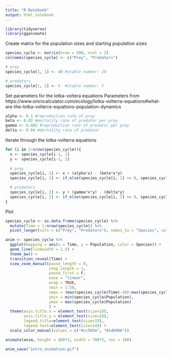 ```yaml
---
title: "R Notebook"
output: html_notebook
---
```


```r
library(tidyverse)
library(gganimate)
```

Create matrix for the population sizes and starting population sizes
```r
species_cycle <- matrix(nrow = 500, ncol = 2)
colnames(species_cycle) <- c("Prey", "Predators")

# prey
species_cycle[1, 1] <- 40 #stable number: 20

# predators
species_cycle[1, 2] <- 5  #stable number: 5
```

Set parameters for the lotka-voltera equations
Parameters from https://www.omnicalculator.com/ecology/lotka-volterra-equations#what-are-the-lotka-volterra-equations-population-dynamics
```r
alpha <- 0.1 #reproduction rate of prey
beta <- 0.02 #mortality rate of predator per prey
gamma <- 0.002 #reproduction rate of predator per prey
delta <- 0.04 #mortality rate of predator
```

Iterate through the lotka-volterra equations
```r
for (i in 2:nrow(species_cycle)){
  x <- species_cycle[i-1, 1]
  y <- species_cycle[i-1, 2]
  
  # prey
  species_cycle[i, 1] <- x + (alpha*x) - (beta*x*y)
  species_cycle[i, 1] <- if_else(species_cycle[i, 1] >= 0, species_cycle[i, 1], 0)

  # predators
  species_cycle[i, 2] <- y + (gamma*x*y) - (delta*y)
  species_cycle[i, 2] <- if_else(species_cycle[i, 2] >= 0, species_cycle[i, 2], 0)
}
```

Plot
```r
species_cycle <- as.data.frame(species_cycle) %>% 
  mutate(Time = 1:nrow(species_cycle)) %>% 
  pivot_longer(cols = c("Prey", "Predators"), names_to = "Species", values_to = "Population")

anim <- species_cycle %>% 
  ggplot(mapping = aes(x = Time, y = Population, color = Species)) +
  geom_line(linewidth = 1.5) +
  theme_bw() +
  transition_reveal(Time) +
  view_zoom_manual(pause_length = 0,
                   step_length = 1,
                   pause_first = F,
                   ease = "linear", 
                   wrap = TRUE,
                   xmin = 1:50,
                   xmax = (max(species_cycle$Time)-49):max(species_cycle$Time),
                   ymin = min(species_cycle$Population),
                   ymax = max(species_cycle$Population)
                   ) +
  theme(axis.title.x = element_text(size=18),
        axis.title.y = element_text(size=18),
        legend.title=element_text(size=18),
        legend.text=element_text(size=14)) +
  scale_color_manual(values = c("#cc503e", "#1d6996"))

animate(anim, height = 400*2, width = 700*2, res = 100)

anim_save("intro_animation.gif")
```

